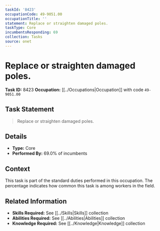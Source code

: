 ```yaml
---
taskId: '8423'
occupationCode: 49-9051.00
occupationTitle: ''
statement: Replace or straighten damaged poles.
taskType: Core
incumbentsResponding: 69
collection: Tasks
source: onet
---
```

# Replace or straighten damaged poles.

**Task ID:** 8423
**Occupation:** [[../Occupations|Occupation]] with code `49-9051.00`

## Task Statement

> Replace or straighten damaged poles.

## Details

- **Type:** Core
- **Performed By:** 69.0% of incumbents

## Context

This task is part of the standard duties performed in this occupation. The percentage indicates how common this task is among workers in the field.

## Related Information

- **Skills Required:** See [[../Skills|Skills]] collection
- **Abilities Required:** See [[../Abilities|Abilities]] collection
- **Knowledge Required:** See [[../Knowledge|Knowledge]] collection
